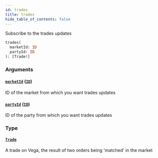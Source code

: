 ```yaml
---
id: trades
title: trades
hide_table_of_contents: false
---
```



Subscribe to the trades updates

```graphql
trades(
  marketId: ID
  partyId: ID
): [Trade!]
```


### Arguments

#### [`marketId`](#) ([`ID`](/docs/testnet/graphql/scalars/id))

ID of the market from which you want trades updates


#### [`partyId`](#) ([`ID`](/docs/testnet/graphql/scalars/id))

ID of the party from which you want trades updates


### Type

#### [`Trade`](/docs/testnet/graphql/objects/trade)

A trade on Vega, the result of two orders being 'matched' in the market




